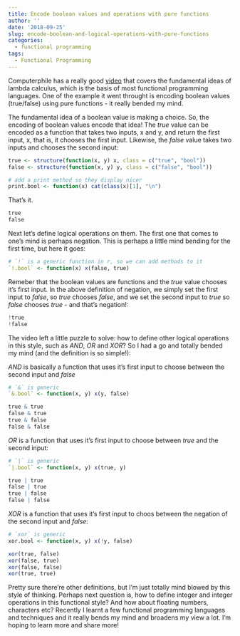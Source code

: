 ---
title: Encode boolean values and operations with pure functions
author: ''
date: '2018-09-25'
slug: encode-boolean-and-logical-operations-with-pure-functions
categories:
  - functional programming
tags:
  - Functional Programming
---

Computerphile has a really good [video](https://www.youtube.com/watch?v=eis11j_iGMs) that covers the fundamental ideas of lambda calculus, which is the basis of most functional programming languages. One of the example it went throught is encoding boolean values (true/false) using pure functions - it really bended my mind.

The fundamental idea of a boolean value is making a choice. So, the encoding of boolean values encode that idea! The _true_ value can be encoded as a function that takes two inputs, x and y, and return the first input, x, that is, it chooses the first input. Likewise, the _false_ value takes two inputs and chooses the second input:

```{r}
true <- structure(function(x, y) x, class = c("true", "bool"))
false <- structure(function(x, y) y, class = c("false", "bool"))

# add a print method so they display nicer
print.bool <- function(x) cat(class(x)[1], "\n")
```

That's it. 

```{r collapse=TRUE}
true
false
```

Next let's define logical operations on them. The first one that comes to one's mind is perhaps negation. This is perhaps a little mind bending for the first time, but here it goes:

```{r}
# `!` is a generic function in r, so we can add methods to it
`!.bool` <- function(x) x(false, true)
```

Remeber that the boolean values are functions and the _true_ value chooses it's first input. In the above definition of negation, we simply set the first input to _false_, so _true_ chooses _false_, and we set the second input to _true_ so _false_ chooses _true_ - and that's negation!:

```{r collapse=TRUE}
!true
!false
```


The video left a little puzzle to solve: how to define other logical operations in this style, such as _AND_, _OR_ and _XOR_? So I had a go and totally bended my mind (and the definition is so simple!):

_AND_ is basically a function that uses it's first input to choose between the second input and _false_ 
```{r collapse=TRUE}
# `&` is generic 
`&.bool` <- function(x, y) x(y, false)

true & true
false & true
true & false
false & false
```

_OR_ is a function that uses it's first input to choose between _true_ and the second input:

```{r collapse=TRUE}
# `|` is generic 
`|.bool` <- function(x, y) x(true, y)

true | true
false | true
true | false
false | false
```

_XOR_ is a function that uses it's first input to choos between the negation of the second input and _false_: 

```{r collapse=TRUE}
# `xor` is generic 
xor.bool <- function(x, y) x(!y, false)

xor(true, false)
xor(false, true)
xor(false, false)
xor(true, true)
```

Pretty sure there're other definitions, but I'm just totally mind blowed by this style of thinking. Perhaps next question is, how to define integer and integer operations in this functional style? And how about floating numbers, characters etc? Recently I learnt a few functional programming languages and techniques and it really bends my mind and broadens my view a lot. I'm hoping to learn more and share more!